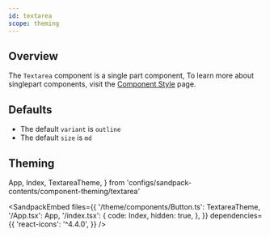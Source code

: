 ```yaml
---
id: textarea
scope: theming
---
```


## Overview

The `Textarea` component is a single part component, To learn more about
singlepart components, visit the
[Component Style](/docs/styled-system/component-style#styling-single-part-components)
page.

## Defaults

- The default `variant` is `outline`
- The default `size` is `md`

## Theming

  App,
  Index,
  TextareaTheme,
} from 'configs/sandpack-contents/component-theming/textarea'

<SandpackEmbed
  files={{
    '/theme/components/Button.ts': TextareaTheme,
    '/App.tsx': App,
    '/index.tsx': {
      code: Index,
      hidden: true,
    },
  }}
  dependencies={{
    'react-icons': '^4.4.0',
  }}
/>
